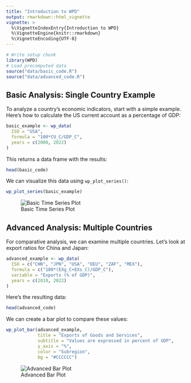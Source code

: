 ```yaml
---
title: "Introduction to WPD"
output: rmarkdown::html_vignette
vignette: >
  %\VignetteIndexEntry{Introduction to WPD}
  %\VignetteEngine{knitr::rmarkdown}
  %\VignetteEncoding{UTF-8}
---
```



```r
# Write setup chunk
library(WPD)
# Load precomputed data
source("data/basic_code.R")
source("data/advanced_code.R")
```
 


## Basic Analysis: Single Country Example

To analyze a country's economic indicators, start with a simple example. Here's how to calculate the US current account as a percentage of GDP:

```r

basic_example <- wp_data(
  ISO = "USA",
  formula = "100*CU_C/GDP_C",
  years = c(2000, 2022)
)
```

This returns a data frame with the results:

```r
head(basic_code)
```

We can visualize this data using `wp_plot_series()`:

```r

wp_plot_series(basic_example)

```

![Basic Time Series Plot](figures/basic_plot.png)

## Advanced Analysis: Multiple Countries

For comparative analysis, we can examine multiple countries. Let's look at export ratios for China and Japan:

```r

advanced_example <- wp_data(
  ISO = c("CHN", "JPN", "USA", "DEU", "ZAF", "MEX"),
  formula = c("100*(EXg_C+EXs_C)/GDP_C"),
  variable = "Exports (% of GDP)",
  years = c(2010, 2022)
)
```

Here's the resulting data:

```r
head(advanced_code)
```

We can create a bar plot to compare these values:

```r

wp_plot_bar(advanced_example, 
            title = "Exports of Goods and Services", 
            subtitle = "Values are expressed in percent of GDP", 
            y_axis = "%",
            color = "Subregion",
            bg = "#CCCCCC")

```

![Advanced Bar Plot](figures/advanced_plot.png) 

